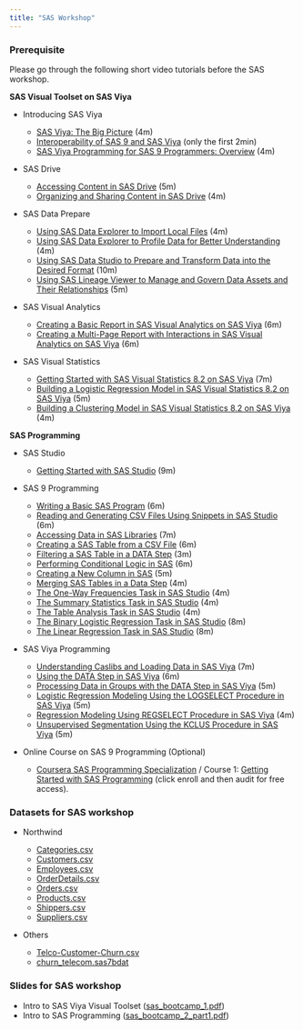 ```yaml
---
title: "SAS Workshop"
---
```


<style>
#prerequisite>ul>li {
   margin-bottom: 10px;
}
</style>

### Prerequisite

Please go through the following short video tutorials before the SAS workshop.

**SAS Visual Toolset on SAS Viya**

* Introducing SAS Viya

    * [SAS Viya: The Big Picture](https://video.sas.com/detail/videos/introducing-sas-viya/video/4911667600001/sas%C2%AE-viya%E2%84%A2:-the-big-picture?autoStart=true) (4m)
    * [Interoperability of SAS 9 and SAS Viya](https://video.sas.com/detail/videos/introducing-sas-viya/video/5726539647001/interoperability-of-sas%C2%AE-9-and-sas%C2%AE-viya%C2%AE?autoStart=true) (only the first 2min)
    * [SAS Viya Programming for SAS 9 Programmers: Overview](https://video.sas.com/detail/videos/introducing-sas-viya/video/5334370004001/sas%C2%AE-viya%E2%84%A2-programming-for-sas%C2%AE-9-programmers:-overview?autoStart=true) (4m)

* SAS Drive

    * [Accessing Content in SAS Drive](https://video.sas.com/detail/video/5808938115001/accessing-content-in-sas%C2%AE-drive) (5m)
    * [Organizing and Sharing Content in SAS Drive](https://video.sas.com/detail/video/5808946674001/) (4m)
    

* SAS Data Prepare

    * [Using SAS Data Explorer to Import Local Files](https://video.sas.com/detail/videos/data-management__/video/5785551426001/using-sas%C2%AE-data-explorer-to-import-local-files?autoStart=true) (4m)
    * [Using SAS Data Explorer to Profile Data for Better Understanding](https://video.sas.com/detail/videos/data-management__/video/5785551338001/using-sas%C2%AE-data-explorer-to-profile-data-for-better-understanding?autoStart=true) (4m)
    * [Using SAS Data Studio to Prepare and Transform Data into the Desired Format](https://video.sas.com/detail/videos/data-management__/video/5785551710001/using-sas%C2%AE-data-studio-to-prepare-and-transform-data-into-the-desired-format?autoStart=true) (10m)
    * [Using SAS Lineage Viewer to Manage and Govern Data Assets and Their Relationships](https://video.sas.com/detail/videos/data-management__/video/5785551427001/using-sas%C2%AE-lineage-viewer-to-manage-and-govern-data-assets-and-their-relationships?autoStart=true) (5m)

* SAS Visual Analytics

    * [Creating a Basic Report in SAS Visual Analytics on SAS Viya](https://video.sas.com/detail/videos/sas-visual-analytics__/video/5808941965001/creating-a-basic-report-in-sas%C2%AE-visual-analytics-on-sas%C2%AE-viya%C2%AE?autoStart=true) (6m)
    * [Creating a Multi-Page Report with Interactions in SAS Visual Analytics on SAS Viya](https://video.sas.com/detail/videos/sas-visual-analytics__/video/5808946578001/creating-a-multi-page-report-with-interactions-in-sas%C2%AE-visual-analytics-on-sas%C2%AE-viya%C2%AE?autoStart=true) (6m)

* SAS Visual Statistics

    * [Getting Started with SAS Visual Statistics 8.2 on SAS Viya](https://video.sas.com/detail/videos/sas-visual-statistics__/video/5667477014001/getting-started-with-sas%C2%AE-visual-statistics-8.2-on-sas%C2%AE-viya%C2%AE?autoStart=true) (7m)
    * [Building a Logistic Regression Model in SAS Visual Statistics 8.2 on SAS Viya](https://video.sas.com/detail/videos/sas-visual-statistics__/video/5667494455001/building-a-logistic-regression-model-in-sas%C2%AE-visual-statistics-8.2-on-sas%C2%AE-viya%C2%AE?autoStart=true) (5m)
    * [Building a Clustering Model in SAS Visual Statistics 8.2 on SAS Viya](https://video.sas.com/detail/videos/sas-visual-statistics__/video/5667502711001/building-a-clustering-model-in-sas%C2%AE-visual-statistics-8.2-on-sas%C2%AE-viya%C2%AE?autoStart=true) (4m)

**SAS Programming**

* SAS Studio
    
    * [Getting Started with SAS Studio](https://video.sas.com/detail/videos/getting-started-with-sas-studio/video/4573016757001/getting-started-with-sas-studio?autoStart=true) (9m)

* SAS 9 Programming
    
    * [Writing a Basic SAS Program](https://video.sas.com/detail/videos/getting-started-with-sas-studio/video/4573016765001/writing-a-basic-sas-program?autoStart=true) (6m)
    * [Reading and Generating CSV Files Using Snippets in SAS Studio](https://video.sas.com/detail/videos/managing-data/video/4664327156001/reading-and-generating-csv-files-using-snippets-in-sas-studio?autoStart=true) (6m)
    * [Accessing Data in SAS Libraries](https://video.sas.com/detail/videos/managing-data/video/4572997794001/accessing-data-in-sas-libraries?autoStart=true) (7m)
    * [Creating a SAS Table from a CSV File](https://video.sas.com/detail/videos/managing-data/video/4573016758001/creating-a-sas-table-from-a-csv-file?autoStart=true) (6m)
    * [Filtering a SAS Table in a DATA Step](https://video.sas.com/detail/videos/managing-data/video/4573016761001/filtering-a-sas-table-in-a-data-step?autoStart=true) (3m)
    * [Performing Conditional Logic in SAS](https://video.sas.com/detail/videos/managing-data/video/4573016759001/performing-conditional-logic-in-sas?autoStart=true) (6m)
    * [Creating a New Column in SAS](https://video.sas.com/detail/videos/managing-data/video/4573023399001/creating-a-new-column-in-sas?autoStart=true) (5m)
    * [Merging SAS Tables in a Data Step](https://video.sas.com/detail/videos/managing-data/video/4572997800001/merging-sas-tables-in-a-data-step?autoStart=true) (4m)
    * [The One-Way Frequencies Task in SAS Studio](https://video.sas.com/detail/videos/performing-statistical-analyses/video/5537534102001/the-one-way-frequencies-task-in-sas%C2%AE-studio?autoStart=true) (4m)
    * [The Summary Statistics Task in SAS Studio](https://video.sas.com/detail/videos/performing-statistical-analyses/video/5537540644001/the-summary-statistics-task-in-sas%C2%AE-studio?autoStart=true) (4m)
    * [The Table Analysis Task in SAS Studio](https://video.sas.com/detail/videos/performing-statistical-analyses/video/5537545489001/the-table-analysis-task-in-sas%C2%AE-studio?autoStart=true) (4m)
    * [The Binary Logistic Regression Task in SAS Studio](https://video.sas.com/detail/videos/performing-statistical-analyses/video/5537523052001/the-binary-logistic-regression-task-in-sas%C2%AE-studio?autoStart=true) (8m)
    * [The Linear Regression Task in SAS Studio](https://video.sas.com/detail/videos/performing-statistical-analyses/video/5537540651001/the-linear-regression-task-in-sas%C2%AE-studio?autoStart=true) (8m)

* SAS Viya Programming

    * [Understanding Caslibs and Loading Data in SAS Viya](https://video.sas.com/detail/videos/an-introduction-to-sas-viya-programming-for-sas-9-programmers/video/5334369476001/understanding-caslibs-and-loading-data-in-sas%C2%AE-viya%E2%84%A2?autoStart=true) (7m)
    * [Using the DATA Step in SAS Viya](https://video.sas.com/detail/videos/an-introduction-to-sas-viya-programming-for-sas-9-programmers/video/5334371787001/using-the-data-step-in-sas%C2%AE-viya%E2%84%A2?autoStart=true) (6m)
    * [Processing Data in Groups with the DATA Step in SAS Viya](https://video.sas.com/detail/videos/an-introduction-to-sas-viya-programming-for-sas-9-programmers/video/5334370009001/processing-data-in-groups-with-the-data-step-in-sas%C2%AE-viya%E2%84%A2?autoStart=true) (5m)
    * [Logistic Regression Modeling Using the LOGSELECT Procedure in SAS Viya](https://video.sas.com/detail/videos/an-introduction-to-sas-viya-programming-for-sas-9-programmers/video/5334372288001/logistic-regression-modeling-using-the-logselect-procedure-in-sas%C2%AE-viya%E2%84%A2?autoStart=true) (5m)
    * [Regression Modeling Using REGSELECT Procedure in SAS Viya](https://video.sas.com/detail/videos/an-introduction-to-sas-viya-programming-for-sas-9-programmers/video/5334369481001/regression-modeling-using-the-regselect-procedure-in-sas%C2%AE-viya%E2%84%A2?autoStart=true) (4m)
    * [Unsupervised Segmentation Using the KCLUS Procedure in SAS Viya](https://video.sas.com/detail/videos/an-introduction-to-sas-viya-programming-for-sas-9-programmers/video/5334371789001/unsupervised-segmentation-using-the-kclus-procedure-in-sas%C2%AE-viya%E2%84%A2?autoStart=true) (5m)

* Online Course on SAS 9 Programming (Optional)

    * [Coursera SAS Programming Specialization](https://www.coursera.org/specializations/sas-programming) / Course 1: [Getting Started with SAS Programming](https://www.coursera.org/learn/sas-programming-basics) (click enroll and then audit for free access).


### Datasets for SAS workshop

* Northwind

    * [Categories.csv](data/nw/Categories.csv)
    * [Customers.csv](data/nw/Customers.csv)
    * [Employees.csv](data/nw/Employees.csv)
    * [OrderDetails.csv](data/nw/OrderDetails.csv)
    * [Orders.csv](data/nw/Orders.csv)
    * [Products.csv](data/nw/Products.csv)
    * [Shippers.csv](data/nw/Shippers.csv)
    * [Suppliers.csv](data/nw/Suppliers.csv)

* Others

   * [Telco-Customer-Churn.csv](data/Telco-Customer-Churn.csv)
   * [churn_telecom.sas7bdat](data/churn_telecom.sas7bdat)
   
### Slides for SAS workshop

* Intro to SAS Viya Visual Toolset ([sas_bootcamp_1.pdf](sas_bootcamp_1.pdf))
* Intro to SAS Programming ([sas_bootcamp_2_part1.pdf](sas_bootcamp_2_part1.pdf))